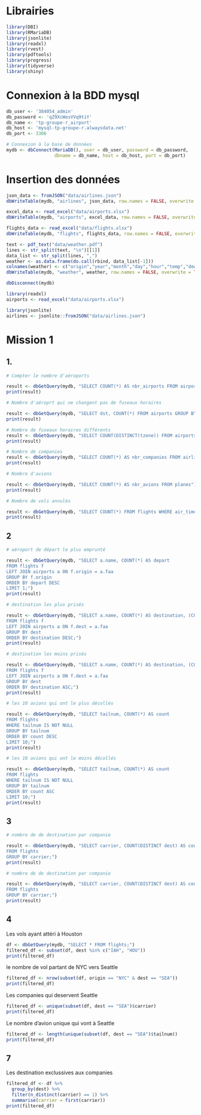 # Librairies
```r
library(DBI)
library(RMariaDB)
library(jsonlite)
library(readxl)
library(rvest)
library(pdftools)
library(progress)
library(tidyverse)
library(shiny)
```

# Connexion à la BDD mysql
```r
db_user <- '384054_admin'
db_password <- 'qZ9XcWesVVq9tiY'
db_name <- 'tp-groupe-r_airport'
db_host <- 'mysql-tp-groupe-r.alwaysdata.net'
db_port <- 3306

# Connexion à la base de données
mydb <- dbConnect(MariaDB(), user = db_user, password = db_password,
                  dbname = db_name, host = db_host, port = db_port)
```

# Insertion des données
```r
json_data <- fromJSON("data/airlines.json")
dbWriteTable(mydb, "airlines", json_data, row.names = FALSE, overwrite = TRUE)

excel_data <- read_excel("data/airports.xlsx")
dbWriteTable(mydb, "airports", excel_data, row.names = FALSE, overwrite = TRUE)

flights_data <- read_excel("data/flights.xlsx")
dbWriteTable(mydb, "flights", flights_data, row.names = FALSE, overwrite = TRUE)

text <- pdf_text("data/weather.pdf")
lines <- str_split(text, "\n")[[1]]
data_list <- str_split(lines, ",") 
weather <- as.data.frame(do.call(rbind, data_list[-1]))
colnames(weather) <- c("origin","year","month","day","hour","temp","dewp","humid","wind_dir","wind_speed","wind_gust","precip","pressure","visib","time_hour")
dbWriteTable(mydb, "weather", weather, row.names = FALSE, overwrite = TRUE)

dbDisconnect(mydb)
```


```r
library(readxl)
airports <- read_excel("data/airports.xlsx")

library(jsonlite)
airlines <- jsonlite::fromJSON("data/airlines.json")
```

# Mission 1
## 1.
```r
# Compter le nombre d'aéroports

result <- dbGetQuery(mydb, "SELECT COUNT(*) AS nbr_airports FROM airports")
print(result)
```

```r
# Nombre d'aéroprt qui ne changent pas de fuseaux horaires

result <- dbGetQuery(mydb, "SELECT dst, COUNT(*) FROM airports GROUP BY dst")
print(result)
```

```r
# Nombre de fuseaux horaires différents
result <- dbGetQuery(mydb, "SELECT COUNT(DISTINCT(tzone)) FROM airports")
print(result)
```

```r
# Nombre de companies
result <- dbGetQuery(mydb, "SELECT COUNT(*) AS nbr_companies FROM airlines")
print(result)
```

```r
# Nombre d'avions

result <- dbGetQuery(mydb, "SELECT COUNT(*) AS nbr_avions FROM planes")
print(result)
```

```r
# Nombre de vols annulés

result <- dbGetQuery(mydb, "SELECT COUNT(*) FROM flights WHERE air_time IS NULL")
print(result)
```

## 2
```r
# aéroport de départ le plus emprunté

result <- dbGetQuery(mydb, "SELECT a.name, COUNT(*) AS depart 
FROM flights f 
LEFT JOIN airports a ON f.origin = a.faa 
GROUP BY f.origin  
ORDER BY depart DESC 
LIMIT 1;")
print(result)
```

```r
# destination les plus prisés

result <- dbGetQuery(mydb, "SELECT a.name, COUNT(*) AS destination, (COUNT(*) / (SELECT COUNT(*) FROM flights) * 100) AS pourcentage
FROM flights f 
LEFT JOIN airports a ON f.dest = a.faa 
GROUP BY dest  
ORDER BY destination DESC;")
print(result)
```

```r
# destination les moins prisés

result <- dbGetQuery(mydb, "SELECT a.name, COUNT(*) AS destination, (COUNT(*) / (SELECT COUNT(*) FROM flights) * 100) AS percent
FROM flights f 
LEFT JOIN airports a ON f.dest = a.faa 
GROUP BY dest  
ORDER BY destination ASC;")
print(result)
```

```r
# les 10 avions qui ont le plus décollés

result <- dbGetQuery(mydb, "SELECT tailnum, COUNT(*) AS count
FROM flights 
WHERE tailnum IS NOT NULL
GROUP BY tailnum
ORDER BY count DESC
LIMIT 10;")
print(result)
```

```r
# les 10 avions qui ont le moins décollés

result <- dbGetQuery(mydb, "SELECT tailnum, COUNT(*) AS count
FROM flights 
WHERE tailnum IS NOT NULL
GROUP BY tailnum
ORDER BY count ASC
LIMIT 10;")
print(result)
```
## 3

```r
# nombre de de destination par companie

result <- dbGetQuery(mydb, "SELECT carrier, COUNT(DISTINCT dest) AS count
FROM flights 
GROUP BY carrier;")
print(result)
```

```r
# nombre de de destination par companie

result <- dbGetQuery(mydb, "SELECT carrier, COUNT(DISTINCT dest) AS count
FROM flights 
GROUP BY carrier;")
print(result)
```

## 4
Les vols ayant attéri à Houston

```r
df <- dbGetQuery(mydb, "SELECT * FROM flights;")
filtered_df <- subset(df, dest %in% c("IAH", "HOU"))
print(filtered_df)
```

le nombre de vol partant de NYC vers Seattle
```r
filtered_df <- nrow(subset(df, origin == "NYC" & dest == "SEA"))
print(filtered_df)
```
Les companies qui deservent Seattle
```r
filtered_df <- unique(subset(df, dest == "SEA")$carrier)
print(filtered_df)
```

Le nombre d'avion unique qui vont à Seattle
```r
filtered_df <- length(unique(subset(df, dest == "SEA")$tailnum))
print(filtered_df)
```

## 7
Les destination exclussives aux companies
```r
filtered_df <- df %>%
  group_by(dest) %>%
  filter(n_distinct(carrier) == 1) %>%
  summarise(carrier = first(carrier))
print(filtered_df)
```


